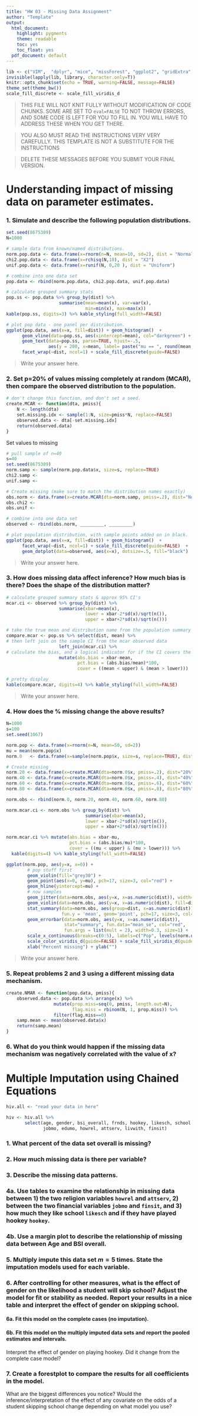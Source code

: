 ```yaml
---
title: "HW 03 - Missing Data Assignment"
author: "Template"
output:
  html_document: 
    highlight: pygments
    theme: readable
    toc: yes
    toc_float: yes
  pdf_document: default
---
```


```r
lib <- c("VIM",  "dplyr", "mice", "missForest", "ggplot2", "gridExtra", "knitr", "scales", "lattice", "forestplot", "kableExtra")
invisible(lapply(lib, library, character.only=T))
knitr::opts_chunk$set(echo = TRUE, warning=FALSE, message=FALSE)
theme_set(theme_bw())
scale_fill_discrete <- scale_fill_viridis_d
```

> THIS FILE WILL NOT KNIT FULLY WITHOUT MODIFICATION OF CODE CHUNKS. SOME ARE SET TO `eval=FALSE` TO NOT THROW ERRORS, AND SOME CODE IS LEFT FOR YOU TO FILL IN. YOU WILL HAVE TO ADDRESS THESE WHEN YOU GET THERE.

> YOU ALSO MUST READ THE INSTRUCTIONS VERY VERY CAREFULLY. THIS TEMPLATE IS NOT A SUBSTITUTE FOR THE INSTRUCTIONS

> DELETE THESE MESSAGES BEFORE YOU SUBMIT YOUR FINAL VERSION.


# Understanding impact of missing data on parameter estimates. 
 
### 1. Simulate and describe the following population distributions. 

```r
set.seed(8675309)
N=1000

# sample data from known/named distributions. 
norm.pop.data <- data.frame(x=rnorm(n=N, mean=10, sd=2), dist = "Normal") 
chi2.pop.data <- data.frame(x=rchisq(N,10), dist = "X2")
unif.pop.data <- data.frame(x=runif(N, 0,20 ), dist = "Uniform")

# combine into one data set
pop.data <- rbind(norm.pop.data, chi2.pop.data, unif.pop.data)

# calculate grouped summary stats
pop.ss <- pop.data %>% group_by(dist) %>% 
                    summarise(mean=mean(x), var=var(x), 
                              min=min(x), max=max(x))
kable(pop.ss, digits=3) %>% kable_styling(full_width=FALSE)

# plot pop data - one panel per distribution. 
ggplot(pop.data, aes(x=x, fill=dist)) + geom_histogram()  + 
      geom_vline(data=pop.ss, aes(xintercept=mean), col="darkgreen") +
      geom_text(data=pop.ss, parse=TRUE, hjust=-.5,
                aes(y = 200, x=mean, label= paste("mu == ", round(mean,3)))) + 
      facet_wrap(~dist, ncol=1) + scale_fill_discrete(guide=FALSE)

```

> Write your answer here.



### 2. Set p=20% of values missing completely at random (MCAR), then compare the observed distribution to the population. 

```r
# don't change this function, and don't set a seed.
create.MCAR <- function(dta, pmiss){ 
    N <- length(dta)
    set.missing.idx <- sample(1:N, size=pmiss*N, replace=FALSE)
    observed.data <- dta[-set.missing.idx] 
    return(observed.data)
}
```

Set values to missing
```r
# pull sample of n=40
s=40
set.seed(8675309)
norm.samp <- sample(norm.pop.data$x, size=s, replace=TRUE)
chi2.samp <- 
unif.samp <- 

# Create missing (make sure to match the distribution names exactly)
obs.norm <- data.frame(x=create.MCAR(dta=norm.samp, pmiss=.2), dist="Normal")
obs.chi2 <- 
obs.unif <- 

# combine into one data set
observed <- rbind(obs.norm, _________, _________)

# plot population distribution, with sample points added on in black. 
ggplot(pop.data, aes(x=x, fill=dist)) + geom_histogram()  + 
      facet_wrap(~dist, ncol=1) + scale_fill_discrete(guide=FALSE)  + 
      geom_dotplot(data=observed, aes(x=x), dotsize=.5, fill="black")

```

> Write your answer here.

### 3. How does missing data affect inference? How much bias is there? Does the shape of the distribution matter? 

```r
# calculate grouped summary stats & approx 95% CI's
mcar.ci <- observed %>% group_by(dist) %>% 
                    summarise(xbar=mean(x), 
                              lower = xbar-2*sd(x)/sqrt(n()), 
                              upper = xbar+2*sd(x)/sqrt(n()))

# take the true mean and distribution name from the population summary stats
compare.mcar <- pop.ss %>% select(dist, mean) %>% 
# then left join on the sample CI from the mcar observed data
                    left_join(mcar.ci) %>% 
# calculate the bias, and a logical indicator for if the CI covers the mean. 
                    mutate(abs.bias = xbar-mean, 
                           pct.bias = (abs.bias/mean)*100, 
                           cover = ((mean < upper) & (mean > lower)))

# pretty display
kable(compare.mcar, digits=4) %>% kable_styling(full_width=FALSE)

```

> Write your answer here.

### 4. How does the % missing change the above results? 

```r
N=1000
s=100
set.seed(1067)

norm.pop <- data.frame(x=rnorm(n=N, mean=50, sd=2)) 
mu = mean(norm.pop$x)
norm.0   <- data.frame(x=sample(norm.pop$x, size=s, replace=TRUE), dist="0%")

# Create missing
norm.20 <- data.frame(x=create.MCAR(dta=norm.0$x, pmiss=.2), dist="20%")
norm.40 <- data.frame(x=create.MCAR(dta=norm.0$x, pmiss=.4), dist="40%")
norm.60 <- data.frame(x=create.MCAR(dta=norm.0$x, pmiss=.6), dist="60%")
norm.80 <- data.frame(x=create.MCAR(dta=norm.0$x, pmiss=.8), dist="80%")

norm.obs <- rbind(norm.0, norm.20, norm.40, norm.60, norm.80)

norm.mcar.ci <- norm.obs %>% group_by(dist) %>% 
                              summarise(xbar=mean(x), 
                              lower = xbar-2*sd(x)/sqrt(n()), 
                              upper = xbar+2*sd(x)/sqrt(n()))

norm.mcar.ci %>% mutate(abs.bias = xbar-mu, 
                        pct.bias = (abs.bias/mu)*100, 
                        cover = ((mu < upper) & (mu > lower))) %>% 
  kable(digits=4) %>% kable_styling(full_width=FALSE)

ggplot(norm.pop, aes(y=x, x=0)) + 
        # pop stuff first
        geom_violin(fill="grey30") +
        geom_point(aes(x=0, y=mu), pch=17, size=3, col="red") + 
        geom_hline(yintercept=mu) + 
        # now samples
        geom_jitter(data=norm.obs, aes(y=x, x=as.numeric(dist)), width=.08) +
        geom_violin(data=norm.obs, aes(y=x, x=as.numeric(dist), fill=dist), alpha=.3) + 
        stat_summary(data=norm.obs, aes(group=dist, x=as.numeric(dist)),
                     fun.y = 'mean', geom='point', pch=17, size=3, col="red") +
        geom_errorbar(data=norm.obs, aes(y=x, x=as.numeric(dist)), 
                      stat="summary", fun.data="mean_se", col="red",
                      fun.args = list(mult = 2), width=0.3, size=1) + 
        scale_x_continuous(breaks=c(0:5), labels=c("Pop", levels(norm.obs$dist)))  +
        scale_color_viridis_d(guide=FALSE) + scale_fill_viridis_d(guide=FALSE) + 
        xlab("Percent missing") + ylab("")
```

> Write your answer here.

### 5. Repeat problems 2 and 3 using a different missing data mechanism.  

```r
create.NMAR <- function(pop.data, pmiss){
    observed.data <- pop.data %>% arrange(x) %>% 
                  mutate(prop.miss=seq(0, pmiss, length.out=N), 
                         flag.miss = rbinom(N, 1, prop.miss)) %>%
                  filter(flag.miss==0)
    samp.mean <- mean(observed.data$x) 
    return(samp.mean)
}
```


### 6. What do you think would happen if the missing data mechanism was negatively correlated with the value of x?



# Multiple Imputation using Chained Equations

```r
hiv.all <- "read your data in here"

hiv <- hiv.all %>% 
       select(age, gender, bsi_overall, frnds, hookey, likesch, school, 
              jobmo, edumo, howrel, attserv, livwith, finsit)
```

### 1. What percent of the data set overall is missing?



  
### 2. How much missing data is there per variable?




### 3. Describe the missing data patterns. 





### 4a. Use tables to examine the relationship in missing data between 1) the two religion variables `howrel` and `attserv`, 2) between the two financial variables `jobmo` and `finsit`, and 3) how much they like school `likesch` and if they have played hookey `hookey`. 






### 4b. Use a margin plot to describe the relationship of missing data between Age and BSI overall.





### 5. Multiply impute this data set $m=5$ times. State the imputation models used for each variable.






### 6. After controlling for other measures, what is the effect of gender on the likelihood a student will skip school? Adjust the model for fit or stability as needed. Report your results in a nice table and interpret the effect of gender on skipping school. 

  
#### 6a. Fit this model on the complete cases (no imputation).









#### 6b. Fit this model on the multiply imputed data sets and report the pooled estimates and intervals. 
Interpret the effect of gender on playing hookey. Did it change from the complete case model? 







### 7. Create a forestplot to compare the results for all coefficients in the model. 

What are the biggest differences you notice? Would the inference/interpretation of the effect of any covariate on the odds of a student skipping school change depending on what model you use? 

```r

```


